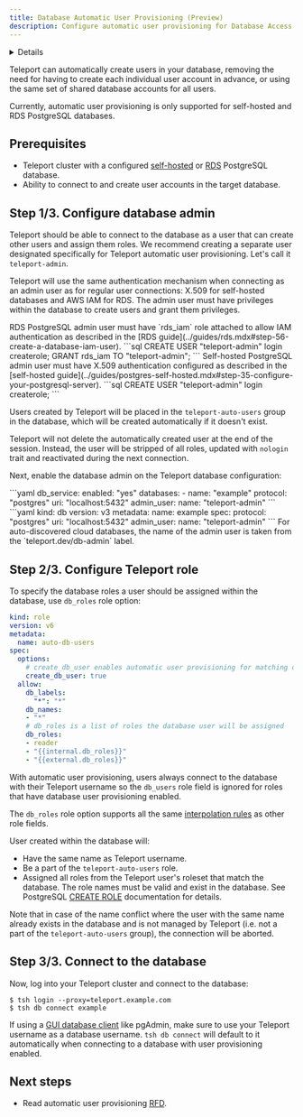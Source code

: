 ```yaml
---
title: Database Automatic User Provisioning (Preview)
description: Configure automatic user provisioning for Database Access.
---
```


<Details
  title="Version warning"
  opened={true}
  scope={["oss", "enterprise"]}
  scopeOnly={true}
  min="13.1"
>
  Automatic user provisioning for Database Access is available starting from
  Teleport 13.1.
</Details>

Teleport can automatically create users in your database, removing the need for
having to create each individual user account in advance, or using the same set
of shared database accounts for all users.

<Admonition type="note" title="Supported databases">
Currently, automatic user provisioning is only supported for self-hosted and
RDS PostgreSQL databases.
</Admonition>

## Prerequisites

- Teleport cluster with a configured [self-hosted](../guides/postgres-self-hosted.mdx)
  or [RDS](../guides/rds.mdx) PostgreSQL database.
- Ability to connect to and create user accounts in the target database.

## Step 1/3. Configure database admin

Teleport should be able to connect to the database as a user that can create
other users and assign them roles. We recommend creating a separate user
designated specifically for Teleport automatic user provisioning. Let's call it
`teleport-admin`.

Teleport will use the same authentication mechanism when connecting as an admin
user as for regular user connections: X.509 for self-hosted databases and AWS
IAM for RDS. The admin user must have privileges within the database to create
users and grant them privileges.

<Tabs>
<TabItem label="RDS PostgreSQL">
RDS PostgreSQL admin user must have `rds_iam` role attached to allow IAM
authentication as described in the [RDS guide](../guides/rds.mdx#step-56-create-a-database-iam-user).
```sql
CREATE USER "teleport-admin" login createrole;
GRANT rds_iam TO "teleport-admin";
```
</TabItem>
<TabItem label="Self-hosted PostgreSQL">
Self-hosted PostgreSQL admin user must have X.509 authentication configured as
described in the [self-hosted guide](../guides/postgres-self-hosted.mdx#step-35-configure-your-postgresql-server).
```sql
CREATE USER "teleport-admin" login createrole;
```
</TabItem>
</Tabs>

Users created by Teleport will be placed in the `teleport-auto-users` group in
the database, which will be created automatically if it doesn't exist.

Teleport will not delete the automatically created user at the end of the session.
Instead, the user will be stripped of all roles, updated with `nologin` trait
and reactivated during the next connection.

Next, enable the database admin on the Teleport database configuration:

<Tabs>
<TabItem label="Static config">
```yaml
db_service:
  enabled: "yes"
  databases:
  - name: "example"
    protocol: "postgres"
    uri: "localhost:5432"
    admin_user:
      name: "teleport-admin"
```
</TabItem>
<TabItem label="Dynamic resource">
```yaml
kind: db
version: v3
metadata:
  name: example
spec:
  protocol: "postgres"
  uri: "localhost:5432"
  admin_user:
    name: "teleport-admin"
```
</TabItem>
</Tabs>

<Admonition type="tip" title="Auto-discovered databases">
For auto-discovered cloud databases, the name of the admin user is taken from
the `teleport.dev/db-admin` label.
</Admonition>

## Step 2/3. Configure Teleport role

To specify the database roles a user should be assigned within the database,
use `db_roles` role option:

```yaml
kind: role
version: v6
metadata:
  name: auto-db-users
spec:
  options:
    # create_db_user enables automatic user provisioning for matching databases
    create_db_user: true
  allow:
    db_labels:
      "*": "*"
    db_names:
    - "*"
    # db_roles is a list of roles the database user will be assigned
    db_roles:
    - reader
    - "{{internal.db_roles}}"
    - "{{external.db_roles}}"
```

With automatic user provisioning, users always connect to the database with
their Teleport username so the `db_users` role field is ignored for roles
that have database user provisioning enabled.

The `db_roles` role option supports all the same [interpolation rules](../../access-controls/guides/role-templates.mdx#interpolation-rules)
as other role fields.

User created within the database will:

- Have the same name as Teleport username.
- Be a part of the `teleport-auto-users` role.
- Assigned all roles from the Teleport user's roleset that match the database.
  The role names must be valid and exist in the database. See PostgreSQL
  [CREATE ROLE](https://www.postgresql.org/docs/current/sql-createrole.html)
  documentation for details.

Note that in case of the name conflict where the user with the same name already
exists in the database and is not managed by Teleport (i.e. not a part of the
`teleport-auto-users` group), the connection will be aborted.

## Step 3/3. Connect to the database

Now, log into your Teleport cluster and connect to the database:

```
$ tsh login --proxy=teleport.example.com
$ tsh db connect example
```

If using a [GUI database client](../../connect-your-client/gui-clients.mdx) like
pgAdmin, make sure to use your Teleport username as a database username.
`tsh db connect` will default to it automatically when connecting to a database
with user provisioning enabled.

## Next steps

- Read automatic user provisioning [RFD](https://github.com/gravitational/teleport/blob/master/rfd/0113-automatic-database-users.md).
